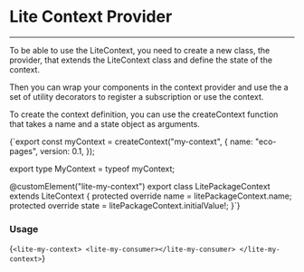 
# Lite Context Provider
---

To be able to use the LiteContext, you need to create a new class, the provider, that extends the LiteContext class and define the state of the context.

Then you can wrap your components in the context provider and use the a set of utility decorators to register a subscription or use the context.

To create the context definition, you can use the createContext function that takes a name and a state object as arguments.

<CodeBlock lang='typescript'>{`export const myContext = createContext("my-context", {
  name: "eco-pages",
  version: 0.1,
});

export type MyContext = typeof myContext;

@customElement("lite-my-context")
export class LitePackageContext extends LiteContext<MyContext> {
  protected override name = litePackageContext.name;
  protected override state = litePackageContext.initialValue!;
}`}
</CodeBlock>

### Usage

<CodeBlock lang='typescript'>{`<lite-my-context>
  <lite-my-consumer></lite-my-consumer>
</lite-my-context>`}</CodeBlock>